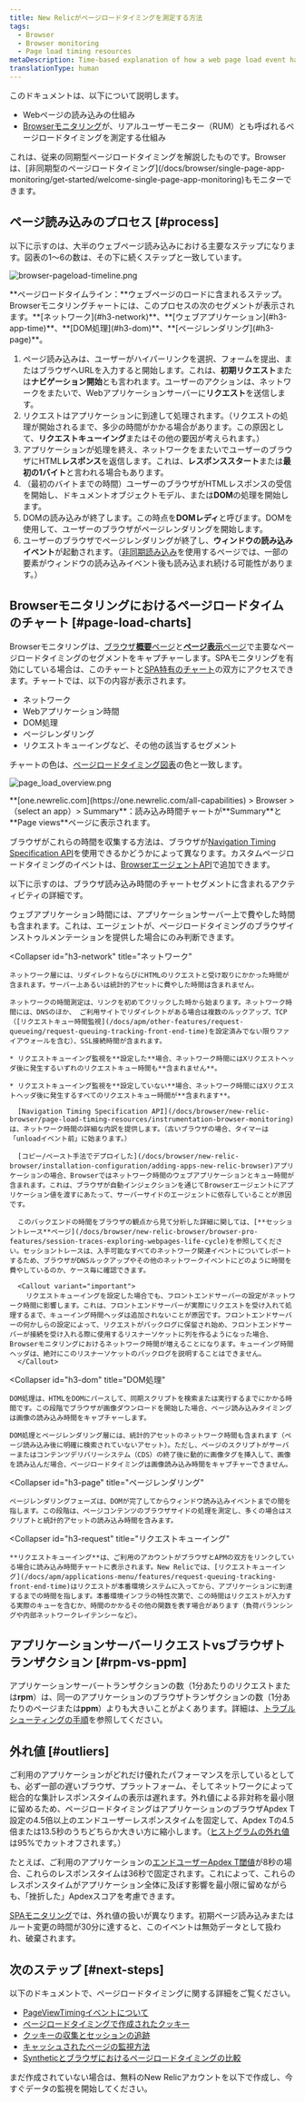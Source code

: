 ```yaml
---
title: New Relicがページロードタイミングを測定する方法
tags:
  - Browser
  - Browser monitoring
  - Page load timing resources
metaDescription: Time-based explanation of how a web page load event happens and how that corresponds to browser's page load timing measurements.
translationType: human
---
```




このドキュメントは、以下について説明します。

* Webページの読み込みの仕組み
* [Browserモニタリング](/docs/browser/new-relic-browser/getting-started/new-relic-browser)が、リアルユーザーモニター（RUM）とも呼ばれるページロードタイミングを測定する仕組み

<Callout variant="tip">
  これは、従来の同期型ページロードタイミングを解説したものです。Browserは、[非同期型のページロードタイミング](/docs/browser/single-page-app-monitoring/get-started/welcome-single-page-app-monitoring)もモニターできます。
</Callout>

## ページ読み込みのプロセス [#process]

以下に示すのは、大半のウェブページ読み込みにおける主要なステップになります。図表の1～6の数は、その下に続くステップと一致しています。

<img
  title="browser-pageload-timeline.png"
  alt="browser-pageload-timeline.png"
  src={browserPageLoadTimeline}
/>

<figcaption>
  **ページロードタイムライン：**ウェブページのロードに含まれるステップ。Browserモニタリングチャートには、このプロセスの次のセグメントが表示されます。**[ネットワーク](#h3-network)**、**[ウェブアプリケーション](#h3-app-time)**、**[DOM処理](#h3-dom)**、**[ページレンダリング](#h3-page)**。
</figcaption>

1. ページ読み込みは、ユーザーがハイパーリンクを選択、フォームを提出、またはブラウザへURLを入力すると開始します。これは、**初期リクエスト**または**ナビゲーション開始**とも言われます。ユーザーのアクションは、ネットワークをまたいで、Webアプリケーションサーバーに**リクエスト**を送信します。
2. リクエストはアプリケーションに到達して処理されます。（リクエストの処理が開始されるまで、多少の時間がかかる場合があります。この原因として、**リクエストキューイング**またはその他の要因が考えられます。）
3. アプリケーションが処理を終え、ネットワークをまたいでユーザーのブラウザにHTML**レスポンス**を返信します。これは、**レスポンススタート**または**最初の1バイト**と言われる場合もあります。
4. （最初のバイトまでの時間）ユーザーのブラウザがHTMLレスポンスの受信を開始し、ドキュメントオブジェクトモデル、または**DOM**の処理を開始します。
5. DOMの読み込みが終了します。この時点を**DOMレディ**と呼びます。DOMを使用して、ユーザーのブラウザがページレンダリングを開始します。
6. ユーザーのブラウザでページレンダリングが終了し、**ウィンドウの読み込みイベント**が起動されます。（[非同期読み込み](/docs/browser/single-page-app-monitoring/get-started/welcome-single-page-app-monitoring)を使用するページでは、一部の要素がウィンドウの読み込みイベント後も読み込まれ続ける可能性があります。）

## Browserモニタリングにおけるページロードタイムのチャート [#page-load-charts]

Browserモニタリングは、[ブラウザ**概要**ページ](/docs/browser/new-relic-browser/getting-started/browser-overview-website-performance-glance)と[**ページ表示**ページ](/docs/browser/new-relic-browser/additional-standard-features/page-views-understanding-your-sites-popularity)で主要なページロードタイミングのセグメントをキャプチャーします。SPAモニタリングを有効にしている場合は、このチャートと[SPA特有のチャート](/docs/browser/single-page-app-monitoring/use-spa-data/view-spa-data-new-relic-browser)の双方にアクセスできます。チャートでは、以下の内容が表示されます。

* ネットワーク
* Webアプリケーション時間
* DOM処理
* ページレンダリング
* リクエストキューイングなど、その他の該当するセグメント

チャートの色は、[ページロードタイミング図表](#process)の色と一致します。

<img
  title="page_load_overview.png"
  alt="page_load_overview.png"
  src={browserPageLoadChart}
/>

<figcaption>
  **[one.newrelic.com](https://one.newrelic.com/all-capabilities) > Browser >（select an app）> Summary**：読み込み時間チャートが**Summary**と**Page views**ページに表示されます。
</figcaption>

ブラウザがこれらの時間を収集する方法は、ブラウザが[Navigation Timing Specification API](/docs/browser/new-relic-browser/page-load-timing-resources/instrumentation-browser-monitoring)を使用できるかどうかによって異なります。カスタムページロードタイミングのイベントは、[BrowserエージェントAPI](/docs/browser/new-relic-browser/browser-agent-apis/reporting-data-events-browser-agent-api)で追加できます。

以下に示すのは、ブラウザ読み込み時間のチャートセグメントに含まれるアクティビティの詳細です。

<CollapserGroup>
  <Collapser
    id="h3-app-time"
    title="Webアプリケーション"
  >
    ウェブアプリケーション時間には、アプリケーションサーバー上で費やした時間も含まれます。これは、<InlinePopover type="apm"/>エージェントが、ページロードタイミングのブラウザインストゥルメンテーションを提供した場合にのみ判断できます。
  </Collapser>

  <Collapser
    id="h3-network"
    title="ネットワーク"
  >
    ネットワーク層には、リダイレクトならびにHTMLのリクエストと受け取りにかかった時間が含まれます。サーバー上あるいは統計的アセットに費やした時間は含まれません。

    ネットワークの時間測定は、リンクを初めてクリックした時から始まります。ネットワーク時間には、DNSのほか、 ご利用サイトでリダイレクトがある場合は複数のルックアップ、TCP（[リクエストキュー時間監視](/docs/apm/other-features/request-queueing/request-queuing-tracking-front-end-time)を設定済みでない限りファイアウォールを含む）、SSL接続時間が含まれます。

    * リクエストキューイング監視を**設定した**場合、ネットワーク時間にはXリクエストヘッダ後に発生するいずれのリクエストキュー時間も**含まれません**。

    * リクエストキューイング監視を**設定していない**場合、ネットワーク時間にはXリクエストヘッダ後に発生するすべてのリクエストキュー時間が**含まれます**。

      [Navigation Timing Specification API](/docs/browser/new-relic-browser/page-load-timing-resources/instrumentation-browser-monitoring)は、ネットワーク時間の詳細な内訳を提供します。（古いブラウザの場合、タイマーは「unloadイベント前」に始まります。）

      [コピー/ペースト手法でデプロイした](/docs/browser/new-relic-browser/installation-configuration/adding-apps-new-relic-browser)アプリケーションの場合、Browserではネットワーク時間のウェブアプリケーションとキュー時間が含まれます。これは、ブラウザが自動インジェクションを通じてBrowserエージェントにアプリケーション値を渡すにあたって、サーバーサイドのエージェントに依存していることが原因です。

      このバックエンドの時間をブラウザの観点から見て分析した詳細に関しては、[**セッショントレース**ページ](/docs/browser/new-relic-browser/browser-pro-features/session-traces-exploring-webpages-life-cycle)を参照してください。セッショントレースは、入手可能なすべてのネットワーク関連イベントについてレポートするため、ブラウザがDNSルックアップやその他のネットワークイベントにどのように時間を費やしているのか、ケース毎に確認できます。

      <Callout variant="important">
        リクエストキューイングを設定した場合でも、フロントエンドサーバーの設定がネットワーク時間に影響します。これは、フロントエンドサーバーが実際にリクエストを受け入れて処理するまで、キューイング時間ヘッダは追加されないことが原因です。フロントエンドサーバーの何かしらの設定によって、リクエストがバックログに保留され始め、フロントエンドサーバーが接続を受け入れる際に使用するリスナーソケットに列を作るようになった場合、Browserモニタリングにおけるネットワーク時間が増えることになります。キューイング時間ヘッダは、絶対にこのリスナーソケットのバックログを説明することはできません。
      </Callout>
  </Collapser>

  <Collapser
    id="h3-dom"
    title="DOM処理"
  >
    DOM処理は、HTMLをDOMにパースして、同期スクリプトを検索または実行するまでにかかる時間です。この段階でブラウザが画像ダウンロードを開始した場合、ページ読み込みタイミングは画像の読み込み時間をキャプチャーします。

    DOM処理とページレンダリング層には、統計的アセットのネットワーク時間も含まれます（ページ読み込み後に明確に検索されていないアセット）。ただし、ページのスクリプトがサーバーまたはコンテンツデリバリーシステム（CDS）の終了後に動的に画像タグを挿入して、画像を読み込んだ場合、ページロードタイミングは画像読み込み時間をキャプチャーできません。
  </Collapser>

  <Collapser
    id="h3-page"
    title="ページレンダリング"
  >
    ページレンダリングフェーズは、DOMが完了してからウィンドウ読み込みイベントまでの間を指します。この段階は、ページコンテンツのブラウザサイドの処理を測定し、多くの場合はスクリプトと統計的アセットの読み込み時間を含みます。
  </Collapser>

  <Collapser
    id="h3-request"
    title="リクエストキューイング"
  >
    **リクエストキューイング**は、ご利用のアカウントがブラウザとAPMの双方をリンクしている場合に読み込み時間チャートに表示されます。New Relicでは、[リクエストキューイング](/docs/apm/applications-menu/features/request-queuing-tracking-front-end-time)はリクエストが本番環境システムに入ってから、アプリケーションに到達するまでの時間を指します。本番環境インフラの特性次第で、この時間はリクエストが入力する実際のキューを含むか、時間のかかるその他の関数を表す場合があります（負荷バランシングや内部ネットワークレイテンシーなど）。
  </Collapser>
</CollapserGroup>

## アプリケーションサーバーリクエストvsブラウザトランザクション [#rpm-vs-ppm]

アプリケーションサーバートランザクションの数（1分あたりのリクエストまたは**rpm**）は、同一のアプリケーションのブラウザトランザクションの数（1分あたりのページまたは**ppm**）よりも大きいことがよくあります。詳細は、[トラブルシューティングの手順](/docs/browser/new-relic-browser/troubleshooting/app-server-requests-greatly-outnumber-browser-transactions)を参照してください。

## 外れ値 [#outliers]

ご利用のアプリケーションがどれだけ優れたパフォーマンスを示しているとしても、必ず一部の遅いブラウザ、プラットフォーム、そしてネットワークによって総合的な集計レスポンスタイムの表示は遅れます。外れ値による非対称を最小限に留めるため、ページロードタイミングはアプリケーションのブラウザApdex T設定の4.5倍以上のエンドユーザーレスポンスタイムを固定して、Apdex Tの4.5倍または13.5秒のうちどちらか大きい方に縮小します。（[ヒストグラムの外れ値](/docs/data-analysis/user-interface-functions/histograms-viewing-data-distribution#outliers)は95%でカットオフされます。）

たとえば、ご利用のアプリケーションの[エンドユーザーApdex T閾値](/docs/browser/new-relic-browser/installation-configuration/browser-settings-ui-options-browser-monitoring#apdex)が8秒の場合、これらのレスポンスタイムは36秒で固定されます。これによって、これらのレスポンスタイムがアプリケーション全体に及ぼす影響を最小限に留めながらも、「挫折した」Apdexスコアを考慮できます。

[SPAモニタリング](/docs/browser/single-page-app-monitoring/get-started/welcome-single-page-app-monitoring)では、外れ値の扱いが異なります。初期ページ読み込みまたはルート変更の時間が30分に達すると、このイベントは無効データとして扱われ、破棄されます。

## 次のステップ [#next-steps]

以下のドキュメントで、ページロードタイミングに関する詳細をご覧ください。

* [PageViewTimingイベントについて](/docs/browser/new-relic-browser/page-load-timing-resources/pageviewtiming-async-or-dynamic-page-details)
* [ページロードタイミングで作成されたクッキー](/docs/browser/browser-monitoring/page-load-timing-resources/new-relic-cookies-used-browser)
* [クッキーの収集とセッションの追跡](/docs/browser/browser-monitoring/page-load-timing-resources/cookie-collection-session-tracking)
* [キャッシュされたページの監視方法](/docs/browser/new-relic-browser/page-load-timing-resources/cached-pages)
* [Syntheticとブラウザにおけるページロードタイミングの比較](/docs/browser/new-relic-browser/page-load-timing-resources/compare-page-load-performance-browser-synthetics)

まだ作成されていない場合は、無料のNew Relicアカウントを以下で作成し、今すぐデータの監視を開始してください。

<InlineSignup/>